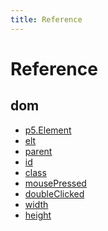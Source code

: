 ```yaml
---
title: Reference
---
```



# Reference

## dom

* [p5.Element](/en/reference/dom/p5.Element)
* [elt](/en/reference/dom/elt)
* [parent](/en/reference/dom/parent)
* [id](/en/reference/dom/id)
* [class](/en/reference/dom/class)
* [mousePressed](/en/reference/dom/mousePressed)
* [doubleClicked](/en/reference/dom/doubleClicked)
* [width](/en/reference/dom/width)
* [height](/en/reference/dom/height)
